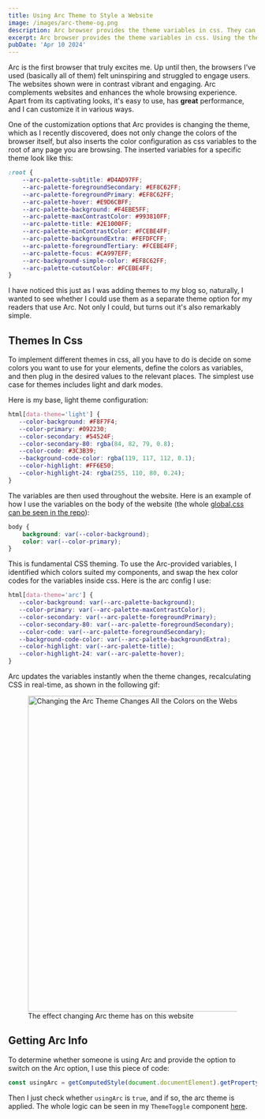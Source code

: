 ```yaml
---
title: Using Arc Theme to Style a Website
image: /images/arc-theme-og.png
description: Arc browser provides the theme variables in css. They can be used to easily create a theme for your website.
excerpt: Arc browser provides the theme variables in css. Using the theme on any website is easy.
pubDate: 'Apr 10 2024'
---
```


Arc is the first browser that truly excites me. Up until then, the browsers I've used (basically all of them) felt uninspiring and struggled to engage users.  The websites shown were in contrast vibrant and engaging. Arc complements websites and enhances the whole browsing experience. Apart from its captivating looks, it's easy to use, has **great** performance, and I can customize it in various ways.

One of the customization options that Arc provides is changing the theme, which as I recently discovered, does not only change the colors of the browser itself, but also inserts the color configuration as css variables to the root of any page you are browsing. The inserted variables for a specific theme look like this:

```css
:root {
    --arc-palette-subtitle: #D4AD97FF;
    --arc-palette-foregroundSecondary: #EF8C62FF;
    --arc-palette-foregroundPrimary: #EF8C62FF;
    --arc-palette-hover: #E9D6CBFF;
    --arc-palette-background: #F4EBE5FF;
    --arc-palette-maxContrastColor: #993810FF;
    --arc-palette-title: #2E1000FF;
    --arc-palette-minContrastColor: #FCEBE4FF;
    --arc-palette-backgroundExtra: #FEFDFCFF;
    --arc-palette-foregroundTertiary: #FCEBE4FF;
    --arc-palette-focus: #CA997EFF;
    --arc-background-simple-color: #EF8C62FF;
    --arc-palette-cutoutColor: #FCEBE4FF;
}
```

I have noticed this just as I was adding themes to my blog so, naturally, I wanted to see whether I could use them as a separate theme option for my readers that use Arc. Not only I could, but turns out it's also remarkably simple.

## Themes In Css
To implement different themes in css, all you have to do is decide on some colors you want to use for your elements, define the colors as variables, and then plug in the desired values to the relevant places. The simplest use case for themes includes light and dark modes.

Here is my base, light theme configuration:
```css
html[data-theme='light'] {
   --color-background: #F8F7F4;
   --color-primary: #092230;
   --color-secondary: #54524F;
   --color-secondary-80: rgba(84, 82, 79, 0.8);
   --color-code: #3C3B39;
   --background-code-color: rgba(119, 117, 112, 0.1);
   --color-highlight: #FF6E50;
   --color-highlight-24: rgba(255, 110, 80, 0.24);
}
```

The variables are then used throughout the website. Here is an example of how I use the variables on the body of the website (the whole <a class="external" href="https://github.com/devslovecoffee/devs-love-coffee/blob/main/src/styles/global.css" target="_blank">global.css can be seen in the repo</a>):
```css
body {
	background: var(--color-background);
	color: var(--color-primary);
}
```

This is fundamental CSS theming. To use the Arc-provided variables, I identified which colors suited my components, and swap the hex color codes for the variables inside css. Here is the arc config I use:
```css
html[data-theme='arc'] {
   --color-background: var(--arc-palette-background);
   --color-primary: var(--arc-palette-maxContrastColor);
   --color-secondary: var(--arc-palette-foregroundPrimary);
   --color-secondary-80: var(--arc-palette-foregroundSecondary);
   --color-code: var(--arc-palette-foregroundSecondary);
   --background-code-color: var(--arc-palette-backgroundExtra);
   --color-highlight: var(--arc-palette-title);
   --color-highlight-24: var(--arc-palette-hover);
}
```

Arc updates the variables instantly when the theme changes, recalculating CSS in real-time, as shown in the following gif:

<figure>
    <Image src="/blog/using-arc-theme-to-style-website/arc-colors.gif" width="640"
           alt="Changing the Arc Theme Changes All the Colors on the Website"/>
    <figcaption>The effect changing Arc theme has on this website</figcaption>
</figure>

## Getting Arc Info
To determine whether someone is using Arc and provide the option to switch on the Arc option, I use this piece of code:
```javascript
const usingArc = getComputedStyle(document.documentElement).getPropertyValue('--arc-palette-background') !== '';
```

Then I just check whether `usingArc` is `true`, and if so, the arc theme is applied. The whole logic can be seen in my `ThemeToggle` component <a class="external" href="https://github.com/devslovecoffee/devs-love-coffee/blob/main/src/components/ThemeToggle.astro" target="_blank">here</a>.